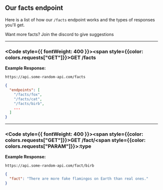 
## Our facts endpoint
Here is a list of how our `/facts` endpoint works and the types of responses you'll get.

<Callout type="info">Want more facts? Join the discord to give suggestions</Callout>

---

### <Code style={{ fontWeight: 400 }}><span style={{color: colors.requests["GET"]}}>GET</span> /facts</Code>

**Example Response:**
```url filename="URL"
https://api.some-random-api.com/facts
```
```json filename="Response"
{
  "endpoints": [
    "/facts/fox",
    "/facts/cat",
    "/facts/birb",
    ...
  ]
}
```

---

### <Code style={{ fontWeight: 400 }}><span style={{color: colors.requests["GET"]}}>GET</span> /fact/<span style={{color: colors.requests["PARAM"]}}>:type</span></Code>

**Example Response:**
```url filename="URL"
https://api.some-random-api.com/fact/birb
```
```json filename="Response"
{
  "fact": "There are more fake flamingos on Earth than real ones."
}
```